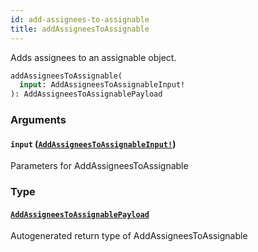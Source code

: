```yaml
---
id: add-assignees-to-assignable
title: addAssigneesToAssignable
---
```


Adds assignees to an assignable object.

```graphql
addAssigneesToAssignable(
  input: AddAssigneesToAssignableInput!
): AddAssigneesToAssignablePayload

```

### Arguments

#### `input` ([`AddAssigneesToAssignableInput!`](/docs/api/inputs/add-assignees-to-assignable-input))

Parameters for AddAssigneesToAssignable

### Type

#### [`AddAssigneesToAssignablePayload`](/docs/api/objects/add-assignees-to-assignable-payload)

Autogenerated return type of AddAssigneesToAssignable
